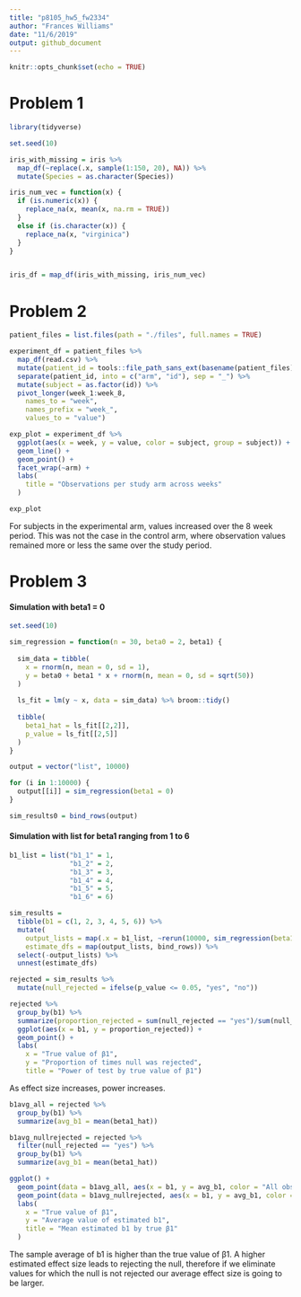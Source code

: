 ```yaml
---
title: "p8105_hw5_fw2334"
author: "Frances Williams"
date: "11/6/2019"
output: github_document
---
```


```r
knitr::opts_chunk$set(echo = TRUE)
```


# Problem 1

```r
library(tidyverse)

set.seed(10)

iris_with_missing = iris %>% 
  map_df(~replace(.x, sample(1:150, 20), NA)) %>%
  mutate(Species = as.character(Species))

iris_num_vec = function(x) {
  if (is.numeric(x)) {
    replace_na(x, mean(x, na.rm = TRUE))
  }
  else if (is.character(x)) {
    replace_na(x, "virginica")
  }
}


iris_df = map_df(iris_with_missing, iris_num_vec)

```


# Problem 2

```r
patient_files = list.files(path = "./files", full.names = TRUE)

experiment_df = patient_files %>% 
  map_df(read.csv) %>% 
  mutate(patient_id = tools::file_path_sans_ext(basename(patient_files))) %>% 
  separate(patient_id, into = c("arm", "id"), sep = "_") %>%
  mutate(subject = as.factor(id)) %>% 
  pivot_longer(week_1:week_8,
    names_to = "week",
    names_prefix = "week_",
    values_to = "value")

exp_plot = experiment_df %>% 
  ggplot(aes(x = week, y = value, color = subject, group = subject)) +
  geom_line() + 
  geom_point() +
  facet_wrap(~arm) +
  labs(
    title = "Observations per study arm across weeks"
  )

exp_plot
```

For subjects in the experimental arm, values increased over the 8 week period. This was not the case in the control arm, where observation values remained more or less the same over the study period. 


# Problem 3

#### Simulation with beta1 = 0
```r
set.seed(10)

sim_regression = function(n = 30, beta0 = 2, beta1) {
  
  sim_data = tibble(
    x = rnorm(n, mean = 0, sd = 1),
    y = beta0 + beta1 * x + rnorm(n, mean = 0, sd = sqrt(50))
  )
  
  ls_fit = lm(y ~ x, data = sim_data) %>% broom::tidy()
  
  tibble(
    beta1_hat = ls_fit[[2,2]],
    p_value = ls_fit[[2,5]]
  )
}

output = vector("list", 10000)

for (i in 1:10000) {
  output[[i]] = sim_regression(beta1 = 0)
}

sim_results0 = bind_rows(output)

```

#### Simulation with list for beta1 ranging from 1 to 6
```r

b1_list = list("b1_1" = 1, 
               "b1_2" = 2, 
               "b1_3" = 3,
               "b1_4" = 4,
               "b1_5" = 5,
               "b1_6" = 6)

sim_results = 
  tibble(b1 = c(1, 2, 3, 4, 5, 6)) %>% 
  mutate(
    output_lists = map(.x = b1_list, ~rerun(10000, sim_regression(beta1 = .x))),
    estimate_dfs = map(output_lists, bind_rows)) %>% 
  select(-output_lists) %>% 
  unnest(estimate_dfs)

```


```r
rejected = sim_results %>% 
  mutate(null_rejected = ifelse(p_value <= 0.05, "yes", "no")) 

rejected %>% 
  group_by(b1) %>% 
  summarize(proportion_rejected = sum(null_rejected == "yes")/sum(null_rejected == "yes" | null_rejected == "no")) %>% 
  ggplot(aes(x = b1, y = proportion_rejected)) + 
  geom_point() +
  labs(
    x = "True value of β1",
    y = "Proportion of times null was rejected",
    title = "Power of test by true value of β1")
```
As effect size increases, power increases.


```r
b1avg_all = rejected %>% 
  group_by(b1) %>% 
  summarize(avg_b1 = mean(beta1_hat))

b1avg_nullrejected = rejected %>% 
  filter(null_rejected == "yes") %>% 
  group_by(b1) %>% 
  summarize(avg_b1 = mean(beta1_hat))

ggplot() +
  geom_point(data = b1avg_all, aes(x = b1, y = avg_b1, color = "All observations")) +
  geom_point(data = b1avg_nullrejected, aes(x = b1, y = avg_b1, color = "Null rejected")) +
  labs(
    x = "True value of β1",
    y = "Average value of estimated b1",
    title = "Mean estimated b1 by true β1"
  )

```

The sample average of b1 is higher than the true value of β1. A higher estimated effect size leads to rejecting the null, therefore if we eliminate values for which the null is not rejected our average effect size is going to be larger. 
